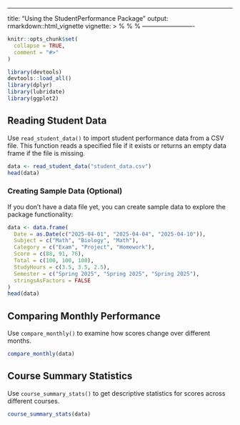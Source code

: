 ---

title: "Using the StudentPerformance Package"
output: rmarkdown::html\_vignette
vignette: >
%\VignetteIndexEntry{Using the StudentPerformance package}
%\VignetteEngine{knitr::rmarkdown}
%\VignetteEncoding{UTF-8}
-------------------------

```r
knitr::opts_chunk$set(
  collapse = TRUE,
  comment = "#>"
)
```

```r
library(devtools)
devtools::load_all()
library(dplyr)
library(lubridate)
library(ggplot2)
```

## Reading Student Data

Use `read_student_data()` to import student performance data from a CSV file. This function reads a specified file if it exists or returns an empty data frame if the file is missing.

```r
data <- read_student_data("student_data.csv")
head(data)
```

### Creating Sample Data (Optional)

If you don't have a data file yet, you can create sample data to explore the package functionality:

```r
data <- data.frame(
  Date = as.Date(c("2025-04-01", "2025-04-04", "2025-04-10")),
  Subject = c("Math", "Biology", "Math"),
  Category = c("Exam", "Project", "Homework"),
  Score = c(88, 91, 76),
  Total = c(100, 100, 100),
  StudyHours = c(3.5, 3.5, 2.5),
  Semester = c("Spring 2025", "Spring 2025", "Spring 2025"),
  stringsAsFactors = FALSE
)
head(data)
```

## Comparing Monthly Performance

Use `compare_monthly()` to examine how scores change over different months.

```r
compare_monthly(data)
```

## Course Summary Statistics

Use `course_summary_stats()` to get descriptive statistics for scores across different courses.

```r
course_summary_stats(data)
```
